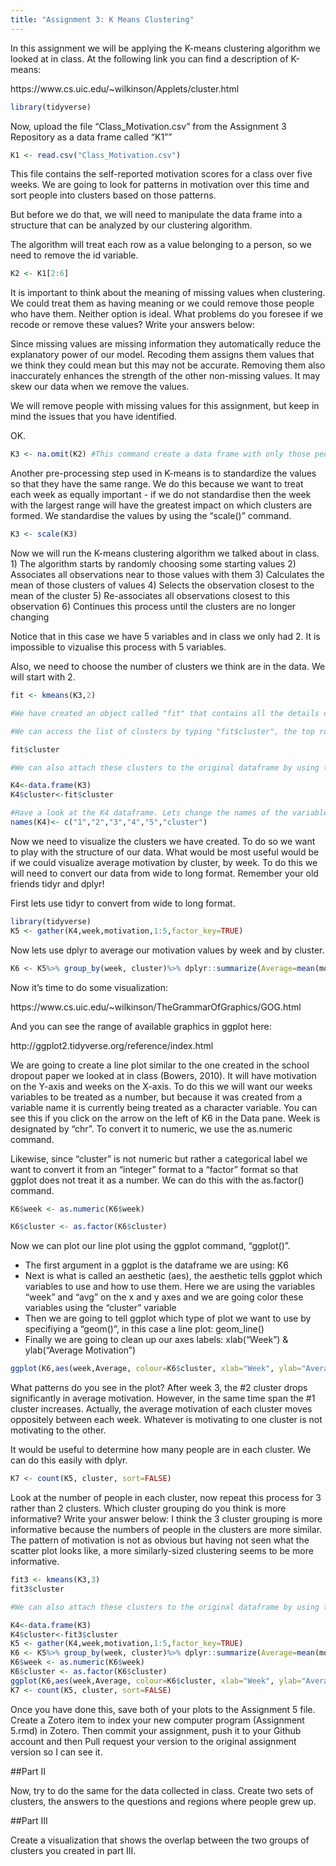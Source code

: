 ```yaml
---
title: "Assignment 3: K Means Clustering"
---
```


In this assignment we will be applying the K-means clustering algorithm we looked at in class. At the following link you can find a description of K-means:

https://www.cs.uic.edu/~wilkinson/Applets/cluster.html


```r
library(tidyverse)
```

Now, upload the file "Class_Motivation.csv" from the Assignment 3 Repository as a data frame called "K1""
```r

K1 <- read.csv("Class_Motivation.csv")

```

This file contains the self-reported motivation scores for a class over five weeks. We are going to look for patterns in motivation over this time and sort people into clusters based on those patterns.

But before we do that, we will need to manipulate the data frame into a structure that can be analyzed by our clustering algorithm.

The algorithm will treat each row as a value belonging to a person, so we need to remove the id variable.

```r

K2 <- K1[2:6]

```

It is important to think about the meaning of missing values when clustering. We could treat them as having meaning or we could remove those people who have them. Neither option is ideal. What problems do you foresee if we recode or remove these values? Write your answers below:

Since missing values are missing information they automatically reduce the explanatory power of our model. Recoding them assigns them values that we think they could mean but this may not be accurate. Removing them also inaccurately enhances the strength of the other non-missing values. It may skew our data when we remove the values.


We will remove people with missing values for this assignment, but keep in mind the issues that you have identified.

OK.

```r

K3 <- na.omit(K2) #This command create a data frame with only those people with no missing values. It "omits" all rows with missing values, also known as a "listwise deletion". EG - It runs down the list deleting rows as it goes.

```

Another pre-processing step used in K-means is to standardize the values so that they have the same range. We do this because we want to treat each week as equally important - if we do not standardise then the week with the largest range will have the greatest impact on which clusters are formed. We standardise the values by using the "scale()" command.

```r

K3 <- scale(K3)

```


Now we will run the K-means clustering algorithm we talked about in class. 
1) The algorithm starts by randomly choosing some starting values 
2) Associates all observations near to those values with them
3) Calculates the mean of those clusters of values
4) Selects the observation closest to the mean of the cluster
5) Re-associates all observations closest to this observation
6) Continues this process until the clusters are no longer changing

Notice that in this case we have 5 variables and in class we only had 2. It is impossible to vizualise this process with 5 variables.

Also, we need to choose the number of clusters we think are in the data. We will start with 2.

```r

fit <- kmeans(K3,2)

#We have created an object called "fit" that contains all the details of our clustering including which observations belong to each cluster.

#We can access the list of clusters by typing "fit$cluster", the top row corresponds to the original order the rows were in. Notice we have deleted some rows.

fit$cluster

#We can also attach these clusters to the original dataframe by using the "data.frame" command to create a new data frame called K4.

K4<-data.frame(K3)
K4$cluster<-fit$cluster

#Have a look at the K4 dataframe. Lets change the names of the variables to make it more convenient with the names() command.
names(K4)<- c("1","2","3","4","5","cluster")

```

Now we need to visualize the clusters we have created. To do so we want to play with the structure of our data. What would be most useful would be if we could visualize average motivation by cluster, by week. To do this we will need to convert our data from wide to long format. Remember your old friends tidyr and dplyr!

First lets use tidyr to convert from wide to long format.
```r
library(tidyverse)
K5 <- gather(K4,week,motivation,1:5,factor_key=TRUE)
```

Now lets use dplyr to average our motivation values by week and by cluster.

```r

K6 <- K5%>% group_by(week, cluster)%>% dplyr::summarize(Average=mean(motivation, na.rm=TRUE))

```

Now it's time to do some visualization: 

https://www.cs.uic.edu/~wilkinson/TheGrammarOfGraphics/GOG.html

And you can see the range of available graphics in ggplot here:

http://ggplot2.tidyverse.org/reference/index.html

We are going to create a line plot similar to the one created in the school dropout paper we looked at in class (Bowers, 2010). It will have motivation on the Y-axis and weeks on the X-axis. To do this we will want our weeks variables to be treated as a number, but because it was created from a variable name it is currently being treated as a character variable. You can see this if you click on the arrow on the left of K6 in the Data pane. Week is designated by "chr". To convert it to numeric, we use the as.numeric command. 

Likewise, since "cluster" is not numeric but rather a categorical label we want to convert it from an "integer" format to a "factor" format so that ggplot does not treat it as a number. We can do this with the as.factor() command.

```r

K6$week <- as.numeric(K6$week)

K6$cluster <- as.factor(K6$cluster)

```

Now we can plot our line plot using the ggplot command, "ggplot()".

- The first argument in a ggplot is the dataframe we are using: K6
- Next is what is called an aesthetic (aes), the aesthetic tells ggplot which variables to use and how to use them. Here we are using the variables "week" and "avg" on the x and y axes and we are going color these variables using the "cluster" variable
- Then we are going to tell ggplot which type of plot we want to use by specifiying a "geom()", in this case a line plot: geom_line()
- Finally we are going to clean up our axes labels: xlab("Week") & ylab("Average Motivation")

```r
ggplot(K6,aes(week,Average, colour=K6$cluster, xlab="Week", ylab="Average Motivation"))+geom_line()

```

What patterns do you see in the plot?
After week 3, the #2 cluster drops significantly in average motivation. However, in the same time span the #1 cluster increases. Actually, the average motivation of each cluster moves oppositely between each week. Whatever is motivating to one cluster is not motivating to the other.

It would be useful to determine how many people are in each cluster. We can do this easily with dplyr.

```r
K7 <- count(K5, cluster, sort=FALSE)
```

Look at the number of people in each cluster, now repeat this process for 3 rather than 2 clusters. Which cluster grouping do you think is more informative? Write your answer below:
I think the 3 cluster grouping is more informative because the numbers of people in the clusters are more similar. The pattern of motivation is not as obvious but having not seen what the scatter plot looks like, a more similarly-sized clustering seems to be more informative.
```r
fit3 <- kmeans(K3,3)
fit3$cluster

#We can also attach these clusters to the original dataframe by using the "data.frame" command to create a new data frame called K4.

K4<-data.frame(K3)
K4$cluster<-fit3$cluster
K5 <- gather(K4,week,motivation,1:5,factor_key=TRUE)
K6 <- K5%>% group_by(week, cluster)%>% dplyr::summarize(Average=mean(motivation, na.rm=TRUE))
K6$week <- as.numeric(K6$week)
K6$cluster <- as.factor(K6$cluster)
ggplot(K6,aes(week,Average, colour=K6$cluster, xlab="Week", ylab="Average Motivation"))+geom_line()
K7 <- count(K5, cluster, sort=FALSE)


```

Once you have done this, save both of your plots to the Assignment 5 file. Create a Zotero item to index your new computer program (Assignment 5.rmd) in Zotero. Then commit your assignment, push it to your Github account and then Pull request your version to the original assignment version so I can see it.

##Part II

Now, try to do the same for the data collected in class. Create two sets of clusters, the answers to the questions and regions where people grew up. 

##Part III

Create a visualization that shows the overlap between the two groups of clusters you created in part III.

